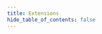 ```yaml
---
title: Extensions
hide_table_of_contents: false
---
```



<DownloadCard
  title="Gamepad"
  subtitle="Last updated 17th Jan, 2025"
  downloadLink="https://web-assets.mecha.so/developers-v1/comet/resources/mechanical-files/extensions/Gamepad.zip"
/>

<DownloadCard
  title="IO Breakout"
  subtitle="Last updated 17th Jan, 2025"
  downloadLink="https://web-assets.mecha.so/developers-v1/comet/resources/mechanical-files/extensions/GPIO.zip"
/>

<DownloadCard
  title="Keyboard"
  subtitle="Last updated 17th Jan, 2025"
  downloadLink="https://web-assets.mecha.so/developers-v1/comet/resources/mechanical-files/extensions/Keyboard.zip"
/>
